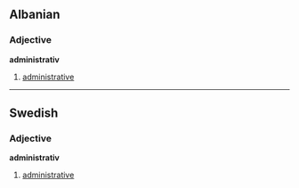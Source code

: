 ==Albanian==
===Adjective===
'''administrativ'''

# [[administrative]]
----
==Swedish==
===Adjective===
'''administrativ'''

# [[administrative]]